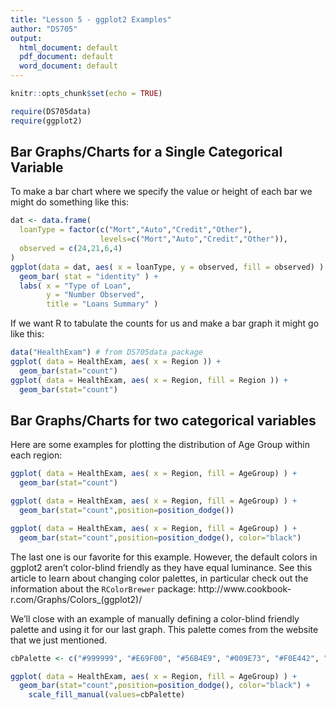 ```yaml
---
title: "Lesson 5 - ggplot2 Examples"
author: "DS705"
output:
  html_document: default
  pdf_document: default
  word_document: default
---
```


```r
knitr::opts_chunk$set(echo = TRUE)
```

```r
require(DS705data)
require(ggplot2)
```

## Bar Graphs/Charts for a Single Categorical Variable

To make a bar chart where we specify the value or height of each bar we might do something like this:

```r
dat <- data.frame(
  loanType = factor(c("Mort","Auto","Credit","Other"),
                    levels=c("Mort","Auto","Credit","Other")),
  observed = c(24,21,6,4)
)
ggplot(data = dat, aes( x = loanType, y = observed, fill = observed) ) + 
  geom_bar( stat = "identity" ) + 
  labs( x = "Type of Loan", 
        y = "Number Observed", 
        title = "Loans Summary" )
```

If we want R to tabulate the counts for us and make a bar graph it might go like this:

```r
data("HealthExam") # from DS705data package
ggplot( data = HealthExam, aes( x = Region )) +
  geom_bar(stat="count")
ggplot( data = HealthExam, aes( x = Region, fill = Region )) +
  geom_bar(stat="count")
```

## Bar Graphs/Charts for two categorical variables

Here are some examples for plotting the distribution of Age Group within each region:

```r
ggplot( data = HealthExam, aes( x = Region, fill = AgeGroup) ) + 
  geom_bar(stat="count")

ggplot( data = HealthExam, aes( x = Region, fill = AgeGroup) ) + 
  geom_bar(stat="count",position=position_dodge())

ggplot( data = HealthExam, aes( x = Region, fill = AgeGroup) ) + 
  geom_bar(stat="count",position=position_dodge(), color="black")
```

The last one is our favorite for this example.  However, the default colors in ggplot2 aren't color-blind friendly as they have equal luminance.  See this article to learn about changing color palettes, in particular check out the information about the `RColorBrewer` package:
http://www.cookbook-r.com/Graphs/Colors_(ggplot2)/

We'll close with an example of manually defining a color-blind friendly palette and using it for our last graph.  This palette comes from the website that we just mentioned.

```r
cbPalette <- c("#999999", "#E69F00", "#56B4E9", "#009E73", "#F0E442", "#0072B2", "#D55E00", "#CC79A7")

ggplot( data = HealthExam, aes( x = Region, fill = AgeGroup) ) + 
  geom_bar(stat="count",position=position_dodge(), color="black") +
    scale_fill_manual(values=cbPalette)
```